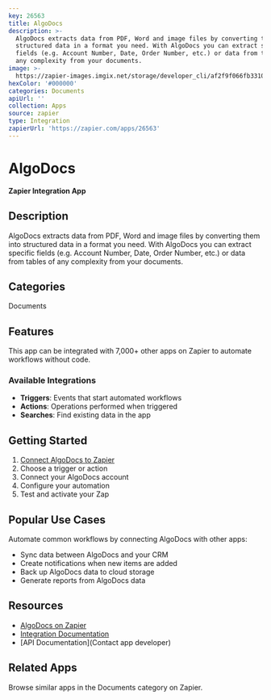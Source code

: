 ```yaml
---
key: 26563
title: AlgoDocs
description: >-
  AlgoDocs extracts data from PDF, Word and image files by converting them into
  structured data in a format you need. With AlgoDocs you can extract specific
  fields (e.g. Account Number, Date, Order Number, etc.) or data from tables of
  any complexity from your documents.
image: >-
  https://zapier-images.imgix.net/storage/developer_cli/af2f9f066fb331015cd56db5f517e1ac.png?auto=format%2Ccompress&ixlib=python-3.0.0&q=50
hexColor: '#000000'
categories: Documents
apiUrl: ''
collection: Apps
source: zapier
type: Integration
zapierUrl: 'https://zapier.com/apps/26563'
---
```

# AlgoDocs

**Zapier Integration App**

## Description

AlgoDocs extracts data from PDF, Word and image files by converting them into structured data in a format you need. With AlgoDocs you can extract specific fields (e.g. Account Number, Date, Order Number, etc.) or data from tables of any complexity from your documents.

## Categories

Documents

## Features

This app can be integrated with 7,000+ other apps on Zapier to automate workflows without code.

### Available Integrations

- **Triggers**: Events that start automated workflows
- **Actions**: Operations performed when triggered
- **Searches**: Find existing data in the app

## Getting Started

1. [Connect AlgoDocs to Zapier](https://zapier.com/apps/26563)
2. Choose a trigger or action
3. Connect your AlgoDocs account
4. Configure your automation
5. Test and activate your Zap

## Popular Use Cases

Automate common workflows by connecting AlgoDocs with other apps:

- Sync data between AlgoDocs and your CRM
- Create notifications when new items are added
- Back up AlgoDocs data to cloud storage
- Generate reports from AlgoDocs data

## Resources

- [AlgoDocs on Zapier](https://zapier.com/apps/26563)
- [Integration Documentation](https://zapier.com/apps/26563/integrations)
- [API Documentation](Contact app developer)

## Related Apps

Browse similar apps in the Documents category on Zapier.
